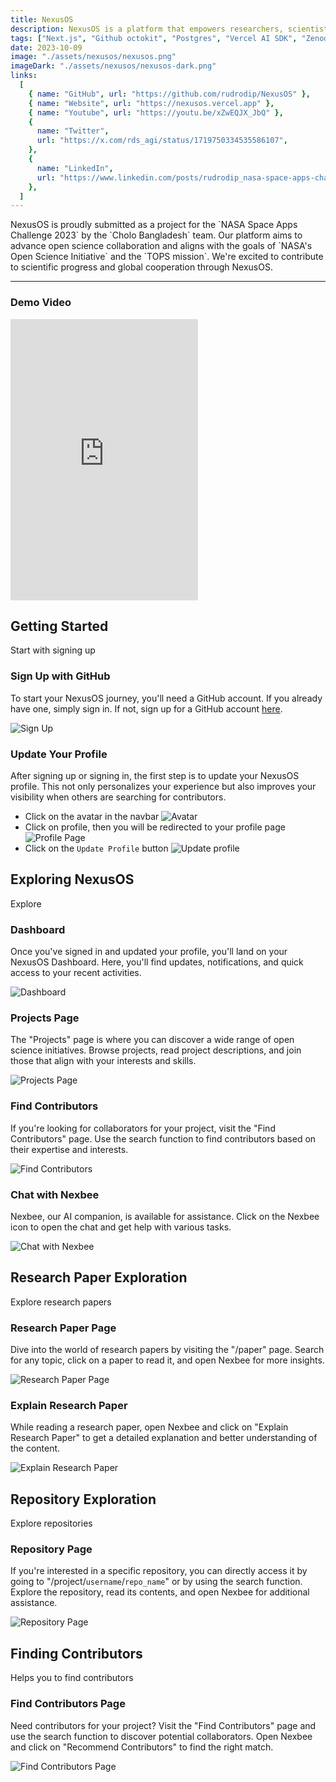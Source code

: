 ```yaml
---
title: NexusOS
description: NexusOS is a platform that empowers researchers, scientists, and innovators. This project was submitted as a project for the NASA Space Apps Challenge 2023, in which I was selected as a global nominee
tags: ["Next.js", "Github octokit", "Postgres", "Vercel AI SDK", "Zenodo API"]
date: 2023-10-09
image: "./assets/nexusos/nexusos.png"
imageDark: "./assets/nexusos/nexusos-dark.png"
links:
  [
    { name: "GitHub", url: "https://github.com/rudrodip/NexusOS" },
    { name: "Website", url: "https://nexusos.vercel.app" },
    { name: "Youtube", url: "https://youtu.be/xZwEQJX_JbQ" },
    {
      name: "Twitter",
      url: "https://x.com/rds_agi/status/1719750334535586107",
    },
    {
      name: "LinkedIn",
      url: "https://www.linkedin.com/posts/rudrodip_nasa-space-apps-challenge-activity-7125520414692298753-vb51",
    },
  ]
---
```


<Callout>
  NexusOS is proudly submitted as a project for the `NASA Space Apps Challenge
  2023` by the `Cholo Bangladesh` team. Our platform aims to advance open
  science collaboration and aligns with the goals of `NASA's Open Science
  Initiative` and the `TOPS mission`. We're excited to contribute to scientific
  progress and global cooperation through NexusOS.
</Callout>

---

### Demo Video

<div className="flex justify-center items-center border">
  <iframe
    className="w-full"
    src="https://www.youtube.com/embed/xZwEQJX_JbQ?mute=1&autoplay=1&loop=1&playlist=xZwEQJX_JbQ"
    height="450"
    title="NexusOS - Demo Video from 'Cholo Bangladesh' - NASA Space Apps Challenge 2023"
    frameborder="0"
    allow="accelerometer; autoplay; clipboard-write; encrypted-media; gyroscope; picture-in-picture; web-share"
    allowfullscreen
  ></iframe>
</div>

## Getting Started

Start with signing up

### Sign Up with GitHub

To start your NexusOS journey, you'll need a GitHub account. If you already have one, simply sign in. If not, sign up for a GitHub account [here](https://github.com/join).

![Sign Up](./assets/nexusos/signup.png)

### Update Your Profile

After signing up or signing in, the first step is to update your NexusOS profile. This not only personalizes your experience but also improves your visibility when others are searching for contributors.

- Click on the avatar in the navbar
  ![Avatar](./assets/nexusos/avatar.png)
- Click on profile, then you will be redirected to your profile page
  ![Profile Page](./assets/nexusos/profile-page.png)
- Click on the `Update Profile` button
  ![Update profile](./assets/nexusos/profile-update.png)

## Exploring NexusOS

Explore

### Dashboard

Once you've signed in and updated your profile, you'll land on your NexusOS Dashboard. Here, you'll find updates, notifications, and quick access to your recent activities.

![Dashboard](./assets/nexusos/dashboard.png)

### Projects Page

The "Projects" page is where you can discover a wide range of open science initiatives. Browse projects, read project descriptions, and join those that align with your interests and skills.

![Projects Page](./assets/nexusos/project-page.png)

### Find Contributors

If you're looking for collaborators for your project, visit the "Find Contributors" page. Use the search function to find contributors based on their expertise and interests.

![Find Contributors](./assets/nexusos/ai-find.png)

### Chat with Nexbee

Nexbee, our AI companion, is available for assistance. Click on the Nexbee icon to open the chat and get help with various tasks.

![Chat with Nexbee](./assets/nexusos/ai-ama.gif)

## Research Paper Exploration

Explore research papers

### Research Paper Page

Dive into the world of research papers by visiting the "/paper" page. Search for any topic, click on a paper to read it, and open Nexbee for more insights.

![Research Paper Page](./assets/nexusos/paper-page.png)

### Explain Research Paper

While reading a research paper, open Nexbee and click on "Explain Research Paper" to get a detailed explanation and better understanding of the content.

![Explain Research Paper](./assets/nexusos/ai-paper.png)

## Repository Exploration

Explore repositories

### Repository Page

If you're interested in a specific repository, you can directly access it by going to "/project/`username`/`repo_name`" or by using the search function. Explore the repository, read its contents, and open Nexbee for additional assistance.

![Repository Page](./assets/nexusos/project-page.png)

## Finding Contributors

Helps you to find contributors

### Find Contributors Page

Need contributors for your project? Visit the "Find Contributors" page and use the search function to discover potential collaborators. Open Nexbee and click on "Recommend Contributors" to find the right match.

![Find Contributors Page](./assets/nexusos/ai-recommend.png)
